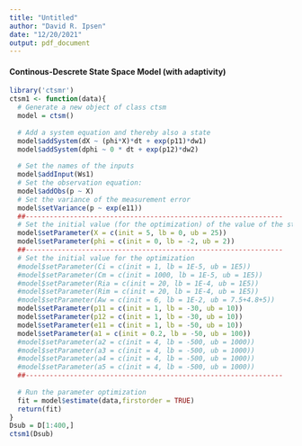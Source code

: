 ```yaml
---
title: "Untitled"
author: "David R. Ipsen"
date: "12/20/2021"
output: pdf_document
---
```


#### Continous-Descrete State Space Model (with adaptivity)
```r
library('ctsmr')
ctsm1 <- function(data){
  # Generate a new object of class ctsm
  model = ctsm()
  
  # Add a system equation and thereby also a state
  model$addSystem(dX ~ (phi*X)*dt + exp(p11)*dw1)
  model$addSystem(dphi ~ 0 * dt + exp(p12)*dw2)
  
  # Set the names of the inputs
  model$addInput(Ws1)
  # Set the observation equation:
  model$addObs(p ~ X)
  # Set the variance of the measurement error
  model$setVariance(p ~ exp(e11))
  ##----------------------------------------------------------------
  # Set the initial value (for the optimization) of the value of the state at the starting time point
  model$setParameter(X = c(init = 5, lb = 0, ub = 25))
  model$setParameter(phi = c(init = 0, lb = -2, ub = 2))
  ##----------------------------------------------------------------
  # Set the initial value for the optimization
  #model$setParameter(Ci = c(init = 1, lb = 1E-5, ub = 1E5))
  #model$setParameter(Cm = c(init = 1000, lb = 1E-5, ub = 1E5))
  #model$setParameter(Ria = c(init = 20, lb = 1E-4, ub = 1E5))
  #model$setParameter(Rim = c(init = 20, lb = 1E-4, ub = 1E5))
  #model$setParameter(Aw = c(init = 6, lb = 1E-2, ub = 7.5+4.8+5))
  model$setParameter(p11 = c(init = 1, lb = -30, ub = 10))
  model$setParameter(p12 = c(init = 1, lb = -30, ub = 10))
  model$setParameter(e11 = c(init = 1, lb = -50, ub = 10))
  model$setParameter(a1 = c(init = 0.2, lb = -50, ub = 100))
  #model$setParameter(a2 = c(init = 4, lb = -500, ub = 1000))
  #model$setParameter(a3 = c(init = 4, lb = -500, ub = 1000))
  #model$setParameter(a4 = c(init = 4, lb = -500, ub = 1000))
  #model$setParameter(a5 = c(init = 4, lb = -500, ub = 1000))
  ##----------------------------------------------------------------    
  
  # Run the parameter optimization
  fit = model$estimate(data,firstorder = TRUE)
  return(fit)
}
Dsub = D[1:400,]
ctsm1(Dsub)
```
